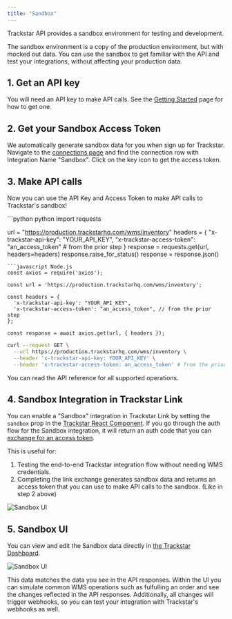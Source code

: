 ```yaml
---
title: "Sandbox"
---
```


Trackstar API provides a sandbox environment for testing and development.

The sandbox environment is a copy of the production environment, but with mocked out data.
You can use the sandbox to get familiar with the API and test your integrations, without affecting your production data.

## 1. Get an API key
You will need an API key to make API calls. See the [Getting Started](/how-to-guides/getting-started#1-get-an-api-key)
page for how to get one.

## 2. Get your Sandbox Access Token

We automatically generate sandbox data for you when sign up for Trackstar. Navigate to the [connections page](https://dashboard.trackstarhq.com/connections) and 
find the connection row with Integration Name "Sandbox". Click on the key icon to get the access token.

## 3. Make API calls

Now you can use the API Key and Access Token to make API calls to Trackstar's sandbox!

<CodeGroup>
```python python
import requests

url = "https://production.trackstarhq.com/wms/inventory"
headers = {
 "x-trackstar-api-key": "YOUR_API_KEY",
 "x-trackstar-access-token": "an_access_token" # from the prior step
}
response = requests.get(url, headers=headers)
response.raise_for_status()
response = response.json()
```
```javascript Node.js
const axios = require('axios');

const url = 'https://production.trackstarhq.com/wms/inventory';

const headers = {
  'x-trackstar-api-key': "YOUR_API_KEY",
  'x-trackstar-access-token': "an_access_token", // from the prior step
};

const response = await axios.get(url, { headers });
```
```bash curl
curl --request GET \
  --url https://production.trackstarhq.com/wms/inventory \
  --header 'x-trackstar-api-key: YOUR_API_KEY' \
  --header 'x-trackstar-access-token: an_access_token' # from the prior step
```
</CodeGroup>
You can read the API reference for all supported operations.

## 4. Sandbox Integration in Trackstar Link

You can enable a "Sandbox" integration in Trackstar Link by setting the `sandbox` prop in the [Trackstar React Component](/how-to-guides/getting-started#4-implement-react-trackstar-link-fe). 
If you go through the auth flow for the Sandbox integration, it will return an auth code that you can [exchange for an access token](api-reference/mgmt/exchange-auth-code).

This is useful for:

1. Testing the end-to-end Trackstar integration flow without needing WMS credentials. 
2. Completing the link exchange generates sandbox data and returns an access token that you can use to make API calls to the sandbox. (Like in step 2 above)

<Frame type="glass">
  <img src="/images/sandboxui.png" alt="Sandbox UI" />
</Frame>

## 5. Sandbox UI

You can view and edit the Sandbox data directly in [the Trackstar Dashboard](https://dashboard.trackstarhq.com/sandbox).

<Frame type="glass">
  <img src="/images/sandbox.png" alt="Sandbox UI" />
</Frame>

This data matches the data you see in the API responses. Within the UI you can simulate common WMS operations such as fulfulling an order and see the changes reflected in the API responses.
Additionally, all changes will trigger webhooks, so you can test your integration with Trackstar's webhooks as well.